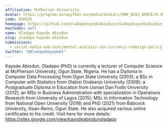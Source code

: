 ```yaml
---
affiliation: McPherson University
avatar: https://program.europython.eu/media/avatars/0MK_8193_AR0CEc9.JPG
code: DGMZXX
homepage: https://github.com/oladapokayodeabiodun/oladapokayodeabiodun.github.io
mastodon: null
name: Oladapo Kayode Abiodun
slug: oladapo-kayode-abiodun
submissions:
  - social-media-and-sentimental-analysis-cbn-currency-redesign-policy
twitter: "@OladapoKayodeA1"
---
```


Kayode Abiodun, Oladapo (PhD) is currently a lecturer of Computer Science at
McPherson University, Ogun State, Nigeria. He has a Diploma in Computer Data
Processing from Ogun State University (2003); a BSc in Computer with Statistics
from Olabisi Onabanjo University (2008); a Postgraduate Diploma in Education
from Usman Dan Fodio University (2012); an MSc in Business Administration with
specialization in Operations Research from University of Lagos (2015); MSc in
Information Technology from National Open University (2016) and PhD (2021) from
Babcock University, Ilisan-Remo, Ogun State. He also acquired various online
certificates to his credit. Visit here for more details:
https://sites.google.com/view/kayodeabiodunoladapo
